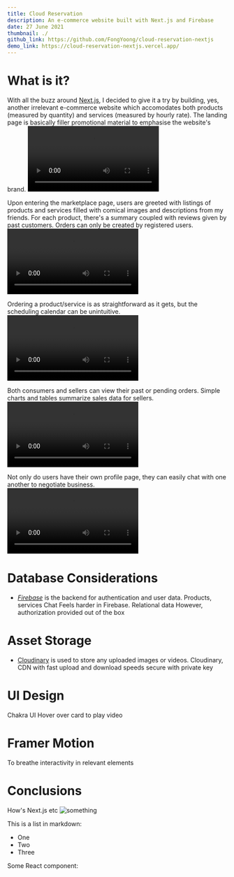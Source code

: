 ---
title: Cloud Reservation
description: An e-commerce website built with Next.js and Firebase
date: 27 June 2021
thumbnail: ./
github_link: https://github.com/FongYoong/cloud-reservation-nextjs
demo_link: https://cloud-reservation-nextjs.vercel.app/
---

# What is it?

With all the buzz around [Next.js](https://nextjs.org/), I decided to give it a try by building, yes, another irrelevant e-commerce website
which accomodates both products (measured by quantity) and services (measured by hourly rate).
The landing page is basically filler promotional material to emphasise the website's brand.
<Video src="/projects/cloud_reservation/landing_page.mp4" />

Upon entering the marketplace page, users are greeted with listings of products and services filled with comical images and descriptions from my friends.
For each product, there's a summary coupled with reviews given by past customers. Orders can only be created by registered users.
<Video src="/projects/cloud_reservation/marketplace.mp4" />

Ordering a product/service is as straightforward as it gets, but the scheduling calendar can be unintuitive.
<Video src="/projects/cloud_reservation/add_order.mp4" />

Both consumers and sellers can view their past or pending orders. Simple charts and tables summarize sales data for sellers.
<Video src="/projects/cloud_reservation/orders.mp4" />

Not only do users have their own profile page, they can easily chat with one another to negotiate business.
<Video src="/projects/cloud_reservation/chats.mp4" />

# Database Considerations
* [*Firebase*](https://firebase.google.com/) is the backend for authentication and user data.
Products, services
Chat
Feels harder in Firebase. Relational data
However, authorization provided out of the box


# Asset Storage
* [Cloudinary](https://cloudinary.com/) is used to store any uploaded images or videos.
Cloudinary, CDN with fast upload and download speeds
secure with private key

# UI Design
Chakra UI
Hover over card to play video


# Framer Motion
To breathe interactivity in relevant elements


# Conclusions
How's Next.js etc
<Image src="https://i.imgur.com/ACSstAG.png" alt="something" />

This is a list in markdown:

- One 
- Two
- Three

Some React component:
